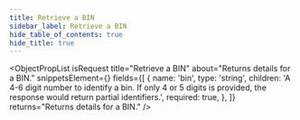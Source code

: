 ```yaml
---
title: Retrieve a BIN
sidebar_label: Retrieve a BIN
hide_table_of_contents: true
hide_title: true
---
```



<ObjectPropList
  isRequest
  title="Retrieve a BIN"
  about="Returns details for a BIN."
  snippetsElement={<BinsRetrieve />}
  fields={[
    {
      name: 'bin',
      type: 'string',
      children: 'A 4-6 digit number to identify a bin. If only 4 or 5 digits is provided, the response would return partial identifiers.',
      required: true,
    },
  ]}
  returns="Returns details for a BIN."
/>
